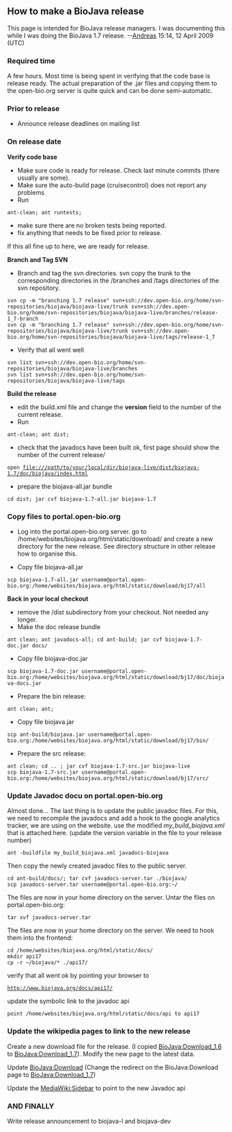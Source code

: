 ==How to make a BioJava release==

This page is intended for BioJava release managers. I was documenting this while I was doing the BioJava 1.7 release. --[[User:Andreas|Andreas]] 15:14, 12 April 2009 (UTC)

===Required time===
A few hours. Most time is being spent in verifying that the code base is release ready. The actual preparation of the .jar files and copying them to the open-bio.org server is quite quick and can be done semi-automatic.

===Prior to release===
* Announce release deadlines on mailing list

===On release date===

'''Verify code base'''

* Make sure code is ready for release. Check last minute commits (there usually are some).
* Make sure the auto-build page (cruisecontrol) does not report any problems
* Run 
 ant-clean; ant runtests;
* make sure there are no broken tests being reported.
* fix anything that needs to be fixed prior to release.

If this all fine up to here, we are ready for release.

'''Branch and Tag SVN'''
* Branch and tag the svn directories. svn copy the trunk to the corresponding directories in the /branches and /tags directories of the svn repository.
 svn cp -m "branching 1.7 release" svn+ssh://dev.open-bio.org/home/svn-repositories/biojava/biojava-live/trunk svn+ssh://dev.open-bio.org/home/svn-repositories/biojava/biojava-live/branches/release-1_7-branch
 svn cp -m "branching 1.7 release" svn+ssh://dev.open-bio.org/home/svn-repositories/biojava/biojava-live/trunk svn+ssh://dev.open-bio.org/home/svn-repositories/biojava/biojava-live/tags/release-1_7
* Verify that all went well
 svn list svn+ssh://dev.open-bio.org/home/svn-repositories/biojava/biojava-live/branches
 svn list svn+ssh://dev.open-bio.org/home/svn-repositories/biojava/biojava-live/tags

'''Build the release'''
* edit the build.xml file and change the '''version''' field to the number of the current release.
* Run
 ant-clean; ant dist;
* check that the javadocs have been built ok, first page should show the number of the current release/
 open file:///path/to/your/local/dir/biojava-live/dist/biojava-1.7/doc/biojava/index.html
* prepare the biojava-all.jar bundle 
 cd dist; jar cvf biojava-1.7-all.jar biojava-1.7

===Copy files to portal.open-bio.org ===
* Log into the portal.open-bio.org server. go to /home/websites/biojava.org/html/static/download/ and create a new directory for the new release. See directory structure in other release how to organise this.

* Copy file biojava-all.jar
 scp biojava-1.7-all.jar username@portal.open-bio.org:/home/websites/biojava.org/html/static/download/bj17/all

'''Back in your local checkout'''
* remove the /dist subdirectory from your checkout. Not needed any longer.
* Make the doc release bundle
 ant clean; ant javadocs-all; cd ant-build; jar cvf biojava-1.7-doc.jar docs/
* Copy file biojava-doc.jar
 scp biojava-1.7-doc.jar username@portal.open-bio.org:/home/websites/biojava.org/html/static/download/bj17/doc/biojava-docs.jar
* Prepare the bin release: 
 ant clean; ant;
* Copy file biojava.jar 
 scp ant-build/biojava.jar username@portal.open-bio.org:/home/websites/biojava.org/html/static/download/bj17/bin/
* Prepare the src release:
 ant clean; cd .. ; jar cvf biojava-1.7-src.jar biojava-live
 scp biojava-1.7-src.jar username@portal.open-bio.org:/home/websites/biojava.org/html/static/download/bj17/src/

=== Update Javadoc docu on portal.open-bio.org===

Almost done... The last thing is to update the public javadoc files.
For this, we need to recompile the javadocs and add a hook to the google analytics tracker, we are using on the website. use the modified ''my_build_biojava.xml'' that is attached here. (update the version variable in the file to your release number)
 ant -buildfile my_build_biojava.xml javadocs-biojava
Then copy the newly created javadoc files to the public server.
 cd ant-build/docs/; tar cvf javadocs-server.tar ./biojava/
 scp javadocs-server.tar username@portal.open-bio.org:~/
The files are now in your home directory on the server. Untar the files on portal.open-bio.org:
 tar xvf javadocs-server.tar
The files are now in your home directory on the server. We need to hook them into the frontend:
 cd /home/websites/biojava.org/html/static/docs/
 mkdir api17
 cp -r ~/biojava/* ./api17/ 
verify that all went ok by pointing your browser to
 http://www.biojava.org/docs/api17/
update the symbolic link to the javadoc api
 point /home/websites/biojava.org/html/static/docs/api to api17

=== Update the wikipedia pages to link to the new release===

Create a new download file for the release. (I copied [[BioJava:Download_1.6]] to [[BioJava:Download_1.7]]). Modify the new page to the latest data.

Update [[BioJava:Download]] (Change the redirect on the BioJava:Download page to [[BioJava:Download_1.7]])

Update the [[MediaWiki:Sidebar]] to point to the new Javadoc api

=== AND FINALLY ===

Write release announcement to biojava-l and biojava-dev
